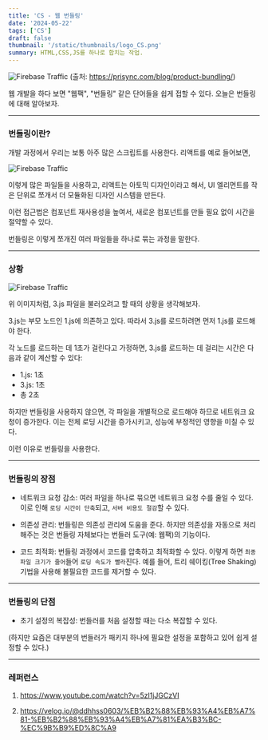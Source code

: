```yaml
---
title: 'CS - 웹 번들링'
date: '2024-05-22'
tags: ['CS']
draft: false
thumbnail: '/static/thumbnails/logo_CS.png'
summary: HTML,CSS,JS를 하나로 합치는 작업.
---
```


![Firebase Traffic](https://prisync.com/wp-content/uploads/2018/04/product-bundling.jpg)
(출처: https://prisync.com/blog/product-bundling/)

웹 개발을 하다 보면 "웹팩", "번들링" 같은 단어들을 쉽게 접할 수 있다. 오늘은 번들링에 대해 알아보자.

---

### 번들링이란?

개발 과정에서 우리는 보통 아주 많은 스크립트를 사용한다. 리액트를 예로 들어보면,

![Firebase Traffic](https://firebasestorage.googleapis.com/v0/b/kevlog-cdd91.appspot.com/o/2024-05%2Fcs_bundling.png?alt=media&token=0091bb64-9c3f-4835-9880-536a9077ffcf)

이렇게 많은 파일들을 사용하고, 리액트는 아토믹 디자인이라고 해서, UI 엘리먼트를 작은 단위로 쪼개서 더 모듈화된 디자인 시스템을 만든다.

이런 접근법은 컴포넌트 재사용성을 높여서, 새로운 컴포넌트를 만들 필요 없이 시간을 절약할 수 있다.

번들링은 이렇게 쪼개진 여러 파일들을 하나로 묶는 과정을 말한다.

---

### 상황

![Firebase Traffic](https://firebasestorage.googleapis.com/v0/b/kevlog-cdd91.appspot.com/o/2024-05%2Fcs_bundling2.png?alt=media&token=bba6767a-84e6-496a-ac00-758f9d1357bc)

위 이미지처럼, 3.js 파일을 불러오려고 할 때의 상황을 생각해보자.

3.js는 부모 노드인 1.js에 의존하고 있다. 따라서 3.js를 로드하려면 먼저 1.js를 로드해야 한다.

각 노드를 로드하는 데 1초가 걸린다고 가정하면, 3.js를 로드하는 데 걸리는 시간은 다음과 같이 계산할 수 있다:

- 1.js: 1초
- 3.js: 1초
- 총 2초

하지만 번들링을 사용하지 않으면, 각 파일을 개별적으로 로드해야 하므로 네트워크 요청이 증가한다. 이는 전체 로딩 시간을 증가시키고, 성능에 부정적인 영향을 미칠 수 있다.

이런 이유로 번들링을 사용한다.

---

### 번들링의 장점

- 네트워크 요청 감소:
  여러 파일을 하나로 묶으면 네트워크 요청 수를 줄일 수 있다. 이로 인해 `로딩 시간이 단축`되고, `서버 비용도 절감`할 수 있다.

- 의존성 관리:
  번들링은 의존성 관리에 도움을 준다. 하지만 의존성을 자동으로 처리해주는 것은 번들링 자체보다는 번들러 도구(예: 웹팩)의 기능이다.

- 코드 최적화:
  번들링 과정에서 코드를 압축하고 최적화할 수 있다. 이렇게 하면 `최종 파일 크기가 줄어`들어 `로딩 속도가 빨라`진다. 예를 들어, 트리 쉐이킹(Tree Shaking) 기법을 사용해 불필요한 코드를 제거할 수 있다.

---

### 번들링의 단점

- 초기 설정의 복잡성:
  번들러를 처음 설정할 때는 다소 복잡할 수 있다.

(하지만 요즘은 대부분의 번들러가 패키지 하나에 필요한 설정을 포함하고 있어 쉽게 설정할 수 있다.)

---

### 레퍼런스

1. https://www.youtube.com/watch?v=5zl1jJGCzVI

2. https://velog.io/@ddhhss0603/%EB%B2%88%EB%93%A4%EB%A7%81-%EB%B2%88%EB%93%A4%EB%A7%81%EA%B3%BC-%EC%9B%B9%ED%8C%A9

